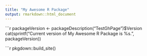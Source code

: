 ```yaml
---
title: "My Awesome R Package"
output: rmarkdown::html_document
---
```


```r
packageVersion <- packageDescription("TestGhPage")$Version
cat(sprintf("Current version of My Awesome R Package is %s.", packageVersion))

```r
pkgdown::build_site()
